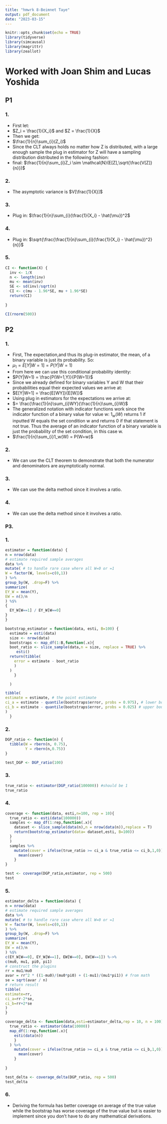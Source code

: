 ```yaml
---
title: "hmwrk 8-Beimnet Taye"
output: pdf_document
date: "2023-03-15"
---
```


```r
knitr::opts_chunk$set(echo = TRUE)
library(tidyverse)
library(simcausal)
library(magrittr)
library(zeallot)
```
# Worked with Joan Shim and Lucas Yoshida

## P1

### 1.

-   First let:
-   $Z_i = \frac{1}{X_i}$ and $Z = \frac{1}{X}$
-   Then we get:
-   $\frac{1}{n}\sum_{i}(Z_i)$
-   Since the CLT always holds no matter how Z is distributed, with a large enough sample the plug in estimator for Z will have a sampling distribution distributed in the following fashion:
-   final: $\frac{1}{n}\sum_{i}Z_i \sim \mathcal{N}(E[Z],\sqrt{\frac{V[Z]}{n}})$

### 2.

-   The asymptotic variance is $V[\frac{1}{X}]$

### 3.

-   Plug in: $\frac{1}{n}\sum_{i}(\frac{1}{X_i} - \hat{\mu})^2$ 

### 4.

-   Plug in: $\sqrt{\frac{\frac{1}{n}\sum_{i}(\frac{1}{X_i} - \hat{\mu})^2}{n}}$

### 5.

```r

CI <- function(X) {
  inv <- 1/X
  n <- length(inv)
  mu <- mean(inv)
  SE <- sd(inv)/sqrt(n)
  CI <- c(mu - 1.96*SE, mu + 1.96*SE)
  return(CI)
  
}

CI(rnorm(500))

```

## P2

### 1.

-   First, The expectation,and thus its plug-in estimator, the mean, of a binary variable is just its probability. So:
-   $\mu_1=E[Y|W=1] = P(Y|W=1)$
-   From here we can use this conditional probability identity:
-   $P(Y|W=1) = \frac{P(W=1,Y)}{P(W=1)}$
-   Since we already defined for binary variables Y and W that their probabilities equal their expected values we arrive at:
-   $E[Y|W=1] = \frac{E[WY]}{E[W]}$
-   Using plug in estimators for the expectations we arrive at:
-   $= \frac{\frac{1}{n}\sum_{i}WY}{\frac{1}{n}\sum_{i}W}$
-   The generalized notation with indicator functions work since the indicator function of a binary value for value w: $1_w(W)$ returns 1 if inputted W equals the set condition w and returns 0 if that statement is not true. Thus the average of an indicator function of a binary variable is just the probability of the set condition, in this case w.
-   $\frac{1}{n}\sum_{i}1_w(W) = P(W=w)$

### 2.

-   We can use the CLT theorem to demonstrate that both the numerator and denominators are asymptotically normal.

### 3.

-   We can use the delta method since it involves a ratio. 

### 4.

-   We can use the delta method since it involves a ratio. 

### P3.

### 1.

```r
estimator = function(data) {
n = nrow(data)
# estimate required sample averages
data %>%
mutate( # to handle rare case where all W=0 or =1
W = factor(W, levels=c(0,1))
) %>%
group_by(W, .drop=F) %>%
summarize(
EY_W = mean(Y),
EW = n()/n
) %$%
{
  EY_W[W==1] / EY_W[W==0]
}
}

```

```r
bootstrap_estimator = function(data, esti, B=100) {
  estimate = esti(data)
  size <- nrow(data)
  bootstraps <- map_df(1:B,function(.x){
  boot_ratio <- slice_sample(data,n = size, replace = TRUE) %>% 
     esti()
  return(tibble(
    error = estimate - boot_ratio
    )
  )
    }

  )

tibble(
estimate = estimate, # the point estimate
ci_a = estimate - quantile(bootstraps$error, probs = 0.975), # lower bound of the CI
ci_b = estimate - quantile(bootstraps$error, probs = 0.025) # upper bound of the CI
)  
  }


```

### 2.

```r
DGP_ratio <- function(n) {
  tibble(W = rbern(n, 0.75),
         Y = rbern(n,0.75))
}

test_DGP <- DGP_ratio(100)
```

### 3.

```r
true_ratio <- estimator(DGP_ratio(100000)) #should be 1
true_ratio
```

### 4.

```r
coverage <- function(data, esti,n=100, rep = 10){
  true_ratio <- esti(data(100000))
  samples <- map_df(1:rep,function(.x){
    dataset <- slice_sample(data(n),n = nrow(data(n)),replace = T)
    return(bootstrap_estimator(data= dataset,esti, B=100))
  }
  )
  samples %>% 
    mutate(cover = ifelse(true_ratio >= ci_a & true_ratio <= ci_b,1,0)) %$% {
      mean(cover)
    }
}

test <- coverage(DGP_ratio,estimator, rep = 500)
test

```

### 5.

```r
estimator_delta = function(data) {
n = nrow(data)
# estimate required sample averages
data %>%
mutate( # to handle rare case where all W=0 or =1
W = factor(W, levels=c(0,1))
) %>%
group_by(W, .drop=F) %>%
summarize(
EY_W = mean(Y),
EW = n()/n
) %$%
c(EY_W[W==0], EY_W[W==1], EW[W==0], EW[W==1]) %->%
c(mu0, mu1, pi0, pi1)
# construct the plugins
rr = mu1/mu0
avar = rr^2 * ((1-mu0)/(mu0*pi0) + (1-mu1)/(mu1*pi1)) # from math
se = sqrt(avar / n)
# return result
tibble(
estimate=rr,
ci_a=rr-2*se,
ci_b=rr+2*se
)
}

coverage_delta <- function(data,esti=estimator_delta,rep = 10, n = 100) {
  true_ratio <- estimator(data(10000))
  map_df(1:rep,function(.x){
    esti(data(n))
    }
  ) %>% 
    mutate(cover = ifelse(true_ratio >= ci_a & true_ratio <= ci_b,1,0)) %$% {
      mean(cover)
    }
  
}

test_delta <- coverage_delta(DGP_ratio, rep = 500)
test_delta
```

### 6.

-   Deriving the formula has better coverage on average of the true value while the bootstrap has worse coverage of the true value but is easier to implement since you don't have to do any mathematical derivations.
